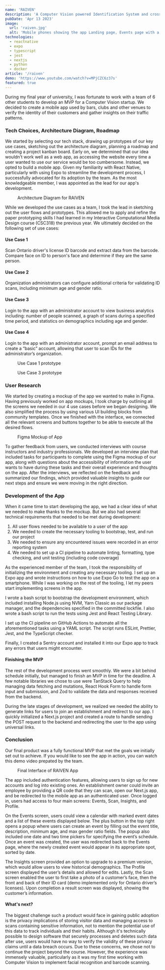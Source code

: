 ```yaml
---
name: 'RAIVEN'
description: 'A Computer Vision powered Identification System and cross-platform mobile app that uses facial recognition to verify customers while providing valuable insights to businesses.'
pubDate: 'Apr 13 2023'
image:
  url: 'raiven.jpg'
  alt: 'Mobile phones showing the app Landing page, Events page with a calendar and list of event cards, and the Insights page with a graph and a list of visitors'
technologies:
  - reactnative
  - expo
  - typescript
  - jest
  - nextjs
  - python
  - docker
article: '/raiven'
demo: 'https://www.youtube.com/watch?v=MPjCZC6z37s'
featured: true
---
```



During my final year of university, I was fortunate to work with a team of 6 other students to develop an MVP for a Computer Vision startup. We decided to create a mobile app used by bars, clubs and other venues to verify the identity of their customers and gather insights on their traffic patterns.

### Tech Choices, Architecture Diagram, Roadmap

We started by selecting our tech stack, drawing up prototypes of our key use cases, sketching out the architecture diagram, planning a roadmap and creating a project kanban board. Early on, we determined that our idea wouldn’t work well as a web app, as accessing the website every time a user wanted to use our service would be too cumbersome. Instead, we opted to build a mobile app. Given my familiarity with React Native, particularly with using Expo to streamline the development process, I successfully advocated for its adoption by the team. As the most knowledgeable member, I was appointed as the lead for our app's development.

<figure>
  <MDImage
    src="/assets/projects/raiven/architecture_plan.jpg"
    alt="Architecture Diagram"
    width={800}
    height={560}
  />
  <figcaption class="text-center">Architecture Diagram for RAIVEN</figcaption>
</figure>

While we developed the use cases as a team, I took the lead in sketching out the user flows and prototypes. This allowed me to apply and refine the paper prototyping skills I had learned in my Interactive Computational Media Design course (CSC318) the previous year. We ultimately decided on the following set of use cases:

#### Use Case 1

Scan Ontario driver's license ID barcode and extract data from the barcode. Compare face on ID to person's face and determine if they are the same person.

#### Use Case 2

Organization administrators can configure additional criteria for validating ID scans, including minimum age and gender ratio.

#### Use Case 3

Login to the app with an administrator account to view business analytics including: number of people scanned, a graph of scans during a specified time period, and statistics on demographics including age and gender.

#### Use Case 4

Login to the app with an administrator account, prompt an email address to create a “basic” account, allowing that user to scan IDs for the administrator’s organization.

<div class="flex justify-center gap-2">
  <figure>
    <MDImage
      src="/assets/projects/raiven/use_case1.jpg"
      alt="Use Case 1 prototype"
      width={400}
      height={550}
    />
    <figcaption class="text-center">Use Case 1 prototype</figcaption>
  </figure>
  <figure>
    <MDImage
      src="/assets/projects/raiven/use_case3.jpg"
      alt="Use Case 3 prototype"
      width={400}
      height={550}
    />
    <figcaption class="text-center">Use Case 3 prototype</figcaption>
  </figure>
</div>

### User Research

We started by creating a mockup of the app we wanted to make in Figma. Having previously worked on app mockups, I took charge by outlining all the screens we needed in our 4 use cases before we began designing. We also simplified the process by using various UI building blocks from community templates. Once we finished with the interface, we connected all the relevant screens and buttons together to be able to execute all the desired flows.

<figure>
  <MDImage
    src="/assets/projects/raiven/mockup2.jpg"
    alt="Figma Mockup of App"
    width={800}
    height={610}
  />
  <figcaption class="text-center">Figma Mockup of App</figcaption>
</figure>

To gather feedback from users, we conducted interviews with course instructors and industry professionals. We developed an interview plan that included tasks for participants to complete using the Figma mockup of our app, along with questions about the accessibility of information the user wants to have during these tasks and their overall experience and thoughts on the app. After the interviews, we reflected on the feedback and summarized our findings, which provided valuable insights to guide our next steps and ensure we were moving in the right direction.

### Development of the App

When it came time to start developing the app, we had a clear idea of what we needed to make thanks to the mockup. But we also had several technical requirements that needed to be met during development:

1. All user flows needed to be available to a user of the app
1. We needed to create the necessary tooling to bootstrap, test, and run our project
1. We needed to ensure any encountered issues were recorded in an error reporting system
1. We needed to set up a CI pipeline to automate linting, formatting, type checking, and unit testing (including code coverage)

As the experienced member of the team, I took the responsibility of initializing the environment and creating any necessary tooling. I set up an Expo app and wrote instructions on how to use Expo Go to test the app on a smartphone. While I was working on the rest of the tooling, I let my peers start implementing screens in the app.

I wrote a bash script to bootstrap the development environment, which included installing Node.js using NVM, Yarn Classic as our package manager, and the dependencies specified in the committed lockfile. I also wrote a bash script to run the tests using Jest and <MDLink href="https://testing-library.com/">React Testing Library</MDLink>.

I set up the CI pipeline on GitHub Actions to automate all the aforementioned tasks using a YAML script. The script runs ESLint, Prettier, Jest, and the TypeScript checker.

Finally, I created a <MDLink href="https://sentry.io/">Sentry</MDLink> account and <MDLink href="https://docs.sentry.io/platforms/react-native/manual-setup/expo/">installed it into our Expo app</MDLink> to track any errors that users might encounter.

#### Finishing the MVP

The rest of the development process went smoothly. We were a bit behind schedule initially, but managed to finish an MVP in time for the deadline. A few notable libraries we chose to use were <MDLink href="https://tanstack.com/query/">TanStack Query</MDLink> to help managing data fetching and mutations, <MDLink href="https://react-hook-form.com/">React Hook Form</MDLink> to handle form input and submission, and <MDLink href="https://github.com/colinhacks/zod">Zod</MDLink> to validate the data and responses received from the backend.

During the late stages of development, we realized we needed the ability to generate links for users to join an establishment and redirect to our app. I quickly initialized a <MDLink href="https://nextjs.org/">Next.js</MDLink> project and created a route to handle sending the POST request to the backend and redirecting the user to the app using <MDLink href="https://developer.apple.com/ios/universal-links/">universal links</MDLink>.

### Conclusion

Our final product was a fully functional MVP that met the goals we initially set out to achieve. If you would like to see the app in action, you can watch <MDLink href={frontmatter.demo}>this demo video</MDLink> prepated by the team.

<figure>
  <MDImage
    src={`/assets/projects/${frontmatter.image.url}`}
    alt={frontmatter.image?.alt}
    width={800}
    height={420}
  />
  <figcaption class="text-center">Final Interface of RAIVEN App</figcaption>
</figure>

The app included authentication features, allowing users to sign up for new accounts and log into existing ones. An establishment owner could invite an employee by providing a QR code that they can scan, open our Next.js app, and be redirected to the mobile app as an authenticated user. Once logged in, users had access to four main screens: Events, Scan, Insights, and Profile.

On the Events screen, users could view a calendar with marked event dates and a list of these events displayed below. The plus button in the top right opens a popup where users can create an event by filling out the event title, description, minimum age, and max gender ratio fields. The popup also included one date and two time pickers for specifying the event’s schedule. Once an event was created, the user was redirected back to the Events page, where the newly created event would appear in its appropriate spot, sorted by date.

The Insights screen provided an option to upgrade to a premium version, which would allow users to view historical demographics. The Profile screen displayed the user’s details and allowed for edits. Lastly, the Scan screen enabled the user to first take a photo of a customer’s face, then the front and back of their ID card (demo implemented only for Ontario driver’s licenses). Upon completion a result screen was displayed, showing the customer’s information.

#### What's next?

The biggest challenge such a product would face in gaining public adoption is the privacy implications of storing visitor data and managing access to scans containing sensitive information, not to mention the potential use of this data to track individuals and their habits. Although it's technically possible to design software that securely processes and deletes such data after use, users would have no way to verify the validity of these privacy claims until a data breach occurs. Due to these concerns, we chose not to continue the project beyond the course. However, the experience was immensely valuable, particularly as it was my first time working with Computer Vision to implement facial recognition and barcode scanning.
